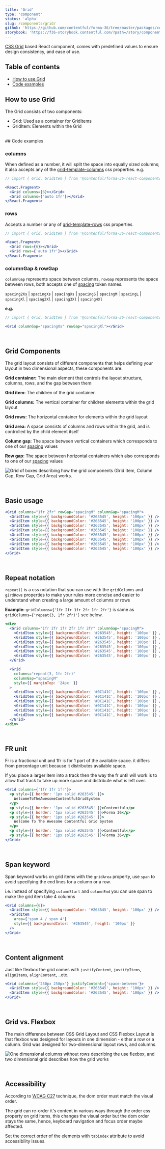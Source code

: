 ```yaml
---
title: 'Grid'
type: 'component'
status: 'alpha'
slug: /components/grid/
github: 'https://github.com/contentful/forma-36/tree/master/packages/core/src/Grid'
storybook: 'https://f36-storybook.contentful.com/?path=/story/components-grid--default'
---
```


[CSS Grid](https://developer.mozilla.org/en-US/docs/Glossary/Grid) based React component, comes with predefined values to ensure design consistency, and ease of use.

## Table of contents

- [How to use Grid](#how-to-use-grid)
- [Code examples](#code-examples)

## How to use Grid

The Grid consists of two components:

- Grid: Used as a container for GridItems
- GridItem: Elements within the Grid

<br />
## Code examples

### columns

When defined as a number, it will split the space into equally sized columns; it also accepts any of the [grid-template-columns](https://developer.mozilla.org/en-US/docs/Web/CSS/grid-template-columns) css properties. e.g.

```jsx
// import { Grid, GridItem } from '@contenful/forma-36-react-components';

<React.Fragment>
  <Grid columns={6}></Grid>
  <Grid columns={'auto 1fr'}></Grid>
</React.Fragment>
```

### rows

Accepts a number or any of [grid-template-rows](https://developer.mozilla.org/en-US/docs/Web/CSS/grid-template-rows) css properties.

```jsx
// import { Grid, GridItem } from '@contenful/forma-36-react-components';

<React.Fragment>
  <Grid rows={6}></Grid>
  <Grid rows={'auto 1fr'}></Grid>
</React.Fragment>
```

### columnGap & rowGap

`columnGap` represents space between columns, `rowGap` represents the space between rows, both accepts one of [spacing](https://f36.contentful.com/foundation/spacing/) token names.

`spacing2Xs` | `spacingXs` | `spacingXs` | `spacingS` | `spacingM` | `spacingL` | `spacingXl` | `spacing2Xl` | `spacing3Xl` | `spacing4Xl`

**e.g.**

```jsx
// import { Grid, GridItem } from '@contenful/forma-36-react-components';

<Grid columnGap="spacingXs" rowGap="spacingXl"></Grid>
```

<br />

## Grid Components

The grid layout consists of different components that helps defining your layout in two dimensional aspects, these components are:

**Grid container:** The main element that controls the layout structure, columns, rows, and the gap between them

**Grid item:** The children of the grid container.

**Grid columns:** The vertical container for children elements within the grid layout

**Grid rows:** The horizontal container for elements within the grid layout

**Grid area:** A space consists of columns and rows within the grid, and is controlled by the child element itself

**Column gap:** The space between vertical containers which corresponds to one of our [spacing](/foundation/spacing/) values

**Row gap:** The space between horizontal containers which also corresponds to one of our [spacing](/foundation/spacing/) values

![Grid of boxes describing how the grid components (Grid Item, Column Gap, Row Gap, Grid Area) works.](./docs/grid_layout.png)

<br />

## Basic usage

```jsx
<Grid columns="1fr 2fr" rowGap="spacingM" columnGap="spacingM">
  <GridItem style={{ backgroundColor: '#263545', height: '100px' }} />
  <GridItem style={{ backgroundColor: '#263545', height: '100px' }} />
  <GridItem style={{ backgroundColor: '#263545', height: '100px' }} />
  <GridItem style={{ backgroundColor: '#263545', height: '100px' }} />
  <GridItem style={{ backgroundColor: '#263545', height: '100px' }} />
  <GridItem style={{ backgroundColor: '#263545', height: '100px' }} />
  <GridItem style={{ backgroundColor: '#263545', height: '100px' }} />
  <GridItem style={{ backgroundColor: '#263545', height: '100px' }} />
</Grid>
```

<br />

## Repeat notation

`repeat()` is a css notation that you can use with the `gridColumns` and `girdRows` properties to make your rules more concise and easier to understand when creating a large amount of columns or rows

**Example:** `gridColumns={'1fr 2fr 1fr 2fr 1fr 2fr'}` is same as `gridColumns={'repeat(3, 1fr 2fr)'}` see below.

```jsx
<div>
  <Grid columns="1fr 2fr 1fr 2fr 1fr 2fr" columnGap="spacingM">
    <GridItem style={{ backgroundColor: '#263545', height: '100px' }} />
    <GridItem style={{ backgroundColor: '#263545', height: '100px' }} />
    <GridItem style={{ backgroundColor: '#263545', height: '100px' }} />
    <GridItem style={{ backgroundColor: '#263545', height: '100px' }} />
    <GridItem style={{ backgroundColor: '#263545', height: '100px' }} />
    <GridItem style={{ backgroundColor: '#263545', height: '100px' }} />
  </Grid>

  <Grid
    columns="repeat(3, 1fr 2fr)"
    columnGap="spacingM"
    style={{ marginTop: '24px' }}
  >
    <GridItem style={{ backgroundColor: '#0C141C', height: '100px' }} />
    <GridItem style={{ backgroundColor: '#0C141C', height: '100px' }} />
    <GridItem style={{ backgroundColor: '#0C141C', height: '100px' }} />
    <GridItem style={{ backgroundColor: '#0C141C', height: '100px' }} />
    <GridItem style={{ backgroundColor: '#0C141C', height: '100px' }} />
    <GridItem style={{ backgroundColor: '#0C141C', height: '100px' }} />
  </Grid>
</div>
```

<br />

## FR unit

Fr is a fractional unit and 1fr is for 1 part of the available space. it differs from percentage unit because it distributes available space.

If you place a larger item into a track then the way the fr until will work is to allow that track to take up more space and distribute what is left over.

```jsx
<Grid columns={'1fr 1fr 1fr'}>
  <p style={{ border: '1px solid #263545' }}>
    WelcomeToTheAwesomeContentfulGridSystem
  </p>
  <p style={{ border: '1px solid #263545' }}>Contentful</p>
  <p style={{ border: '1px solid #263545' }}>Forma 36</p>
  <p style={{ border: '1px solid #263545' }}>
    Welcome To The Awesome Contentful Grid System
  </p>
  <p style={{ border: '1px solid #263545' }}>Contentful</p>
  <p style={{ border: '1px solid #263545' }}>Forma 36</p>
</Grid>
```

<br />

## Span keyword

Span keyword works on grid items with the `gridArea` property, use `span` to avoid specifying the end lines for a column or a row.

i.e. instead of specifying `columnStart` and `columnEnd` you can use span to make the grid item take 4 columns

```jsx
<Grid columns={6}>
  <GridItem style={{ backgroundColor: '#263545', height: '100px' }} />
  <GridItem
    area={'span 4 / span 4'}
    style={{ backgroundColor: '#263545', height: '100px' }}
  />
</Grid>
```

<br />

## Content alignment

Just like flexbox the grid comes with `justifyContent`, `justifyItems`, `alignItems`, `alignContent`, ..etc.

```jsx
<Grid columns={'250px 250px'} justifyContent={'space-between'}>
  <GridItem style={{ backgroundColor: '#263545', height: '100px' }} />
  <GridItem style={{ backgroundColor: '#263545', height: '100px' }} />
</Grid>
```

<br />

## Grid vs. Flexbox

The main difference between CSS Grid Layout and CSS Flexbox Layout is that flexbox was designed for layouts in one dimension - either a row or a column.
Grid was designed for two-dimensional layout rows, and columns.

![One dimensional columns without rows describing the use flexbox, and two dimensional grid describes how the grid works](./docs/grid_vs_flexbox.png)

<br />

## Accessibility

According to [WCAG C27](https://www.w3.org/TR/WCAG20-TECHS/C27.html) technique, the dom order must match the visual order.

The grid can re-order it's content in various ways through the order css property on grid items, this changes the visual order but the dom order stays the same, hence,
keyboard navigation and focus order maybe affected.

Set the correct order of the elements with `tabindex` attribute to avoid accessibility issues.
